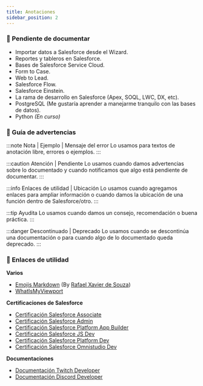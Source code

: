 ```yaml
---
title: Anotaciones
sidebar_position: 2
---
```


### :blue_book: Pendiente de documentar
* Importar datos a Salesforce desde el Wizard.
* Reportes y tableros en Salesforce.
* Bases de Salesforce Service Cloud.
* Form to Case.
* Web to Lead.
* Salesforce Flow.
* Salesforce Einstein.
* La rama de desarrollo en Salesforce (Apex, SOQL, LWC, DX, etc).
* PostgreSQL (Me gustaría aprender a manejarme tranquilo con las bases de datos).
* Python *(En curso)*

### :closed_book: Guía de advertencias

:::note Nota | Ejemplo | Mensaje del error
Lo usamos para textos de anotación libre, errores o ejemplos.
:::

:::caution Atención | Pendiente 
Lo usamos cuando damos advertencias sobre lo documentado y cuando notificamos que algo está pendiente de documentar.
:::

:::info Enlaces de utilidad | Ubicación
Lo usamos cuando agregamos enlaces para ampliar información o cuando damos la ubicación de una función dentro de Salesforce/otro.
:::

:::tip Ayudita
Lo usamos cuando damos un consejo, recomendación o buena práctica.
:::

:::danger Descontinuado | Deprecado
Lo usamos cuando se descontinúa una documentación o para cuando algo de lo documentado queda deprecado.
:::

### :rocket: Enlaces de utilidad

**Varios** 
* [Emojis Markdown](https://gist.github.com/rxaviers/7360908) (By [Rafael Xavier de Souza](https://github.com/rxaviers))
* [WhatIsMyViewport](https://whatismyviewport.com/)

**Certificaciones de Salesforce**
* [Certificación Salesforce Associate](https://trailhead.salesforce.com/es-MX/users/strailhead/trailmixes/prepare-for-your-salesforce-certified-associate-credential)
* [Certificación Salesforce Admin](https://trailhead.salesforce.com/es-MX/users/strailhead/trailmixes/prepare-for-your-salesforce-administrator-credential) 
* [Certificación Salesforce Platform App Builder](https://trailhead.salesforce.com/es-MX/users/strailhead/trailmixes/prepare-for-your-salesforce-platform-app-builder-credential)
* [Certificación Salesforce JS Dev](https://trailhead.salesforce.com/es-MX/users/strailhead/trailmixes/prepare-for-your-salesforce-javascript-developer-i-credential)
* [Certificación Salesforce Platform Dev](https://trailhead.salesforce.com/es-MX/users/strailhead/trailmixes/prepare-for-your-salesforce-platform-developer-i-credential)
* [Certificación Salesforce Omnistudio Dev](https://trailhead.salesforce.com/es-MX/users/strailhead/trailmixes/prepare-for-your-salesforce-omni-studio-developer-credential)

**Documentaciones**
* [Documentación Twitch Developer](https://dev.twitch.tv/docs/)
* [Documentación Discord Developer](https://discord.com/developers/docs/intro)